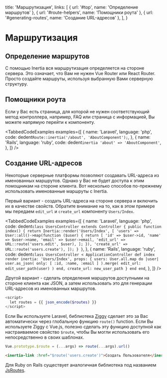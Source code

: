 
  title: 'Маршрутизация',
  links: [
    { url: '#top', name: 'Определение маршрутов' },
    { url: '#route-helpers', name: 'Помощники роута' },
    { url: '#generating-routes', name: 'Создание URL-адресов' },
  ],
}

# Маршрутизация

## Определение маршрутов

С помощью Inertia вся маршрутизация определяется на стороне сервера. Это означает, что Вам не нужен Vue Router или React Router. Просто создайте маршруты, используя выбранную Вами серверную структуру.

## Помощники роута

Если у Вас есть страница, для которой не нужен соответствующий метод контроллера, например, FAQ или страница с информацией, Вы можете напрямую перейти к компоненту.

<TabbedCodeExamples
  examples={[
    {
      name: 'Laravel',
      language: 'php',
      code: dedent`
        Route::inertia('/about', 'AboutComponent');
      `,
    },
    {
      name: 'Rails',
      language: 'ruby',
      code: dedent`
        inertia 'about' => 'AboutComponent'
      `,
    },
  ]}
/>

## Создание URL-адресов

Некоторые серверные платформы позволяют создавать URL-адреса из именованных маршрутов. Однако у Вас не будет доступа к этим помощникам на стороне клиента. Вот несколько способов по-прежнему использовать именованные маршруты с Inertia.

Первый вариант - создать URL-адреса на стороне сервера и включить их в качестве свойств. Обратите внимание на то, как в этом примере мы передаем `edit_url` и `create_url` компоненту `Users/Index`.

<TabbedCodeExamples
  examples={[
    {
      name: 'Laravel',
      language: 'php',
      code: dedent`
        class UsersController extends Controller
        {
            public function index()
            {
                return Inertia::render('Users/Index', [
                    'users' => User::all()->map(function ($user) {
                        return [
                            'id' => $user->id,
                            'name' => $user->name,
                            'email' => $user->email,
                            'edit_url' => URL::route('users.edit', $user),
                        ];
                    }),
                    'create_url' => URL::route('users.create'),
                ]);
            }
        }
      `,
    },
    {
      name: 'Rails',
      language: 'ruby',
      code: dedent`
        class UsersController < ApplicationController
          def index
            render inertia: 'Users/Index', props: {
              users: User.all.map do |user|
                user.as_json(
                  only: [ :id, :name, :email ]
                ).merge(
                  edit_url: edit_user_path(user)
                )
              end,
              create_url: new_user_path
            }
          end
        end
      `,
    },
  ]}
/>

Другой вариант - сделать определения маршрутов доступными на стороне клиента как JSON, а затем использовать это для генерации URL-адресов из именованных маршрутов.

```php
<script>
  let routes = {{ json_encode($routes) }}
</script>
```

Если Вы используете Laravel, библиотека <a href="https://github.com/tightenco/ziggy">Ziggy</a> сделает это за Вас автоматически через глобальную функцию `route()` function. Если Вы используете Ziggy с Vue.js,  полезно сделать эту функцию доступной как настраиваемое свойство `$route`, чтобы Вы могли использовать его непосредственно в своих шаблонах.

```js
Vue.prototype.$route = (...args) => route(...args).url()
```

```html
<inertia-link :href="$route('users.create')">Создать Пользователя</inertia-link>
```

Для Ruby on Rails существует аналогичная библиотека под названием <a href="https://github.com/railsware/js-routes">JsRoutes</a>.
